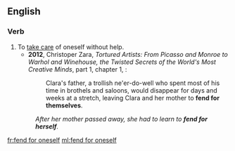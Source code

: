 ==English==

===Verb===
{{en-verb|fends for oneself|fending for oneself|fended for oneself|fended for oneself}}

# To [[take care]] of oneself without help.
#* '''2012''', Christoper Zara, ''Tortured Artists: From Picasso and Monroe to Warhol and Winehouse, the Twisted Secrets of the World's Most Creative Minds'', part 1, chapter 1, {{gbooks|q=fend-for-themselves|id=HV4jKhjzMVYC|pg=26}}:
#*: Clara's father, a trollish ne'er-do-well who spent most of his time in brothels and saloons, would disappear for days and weeks at a stretch, leaving Clara and her mother to '''fend for themselves'''.
#:''After her mother passed away, she had to learn to '''fend for herself'''.''

[[fr:fend for oneself]]
[[ml:fend for oneself]]